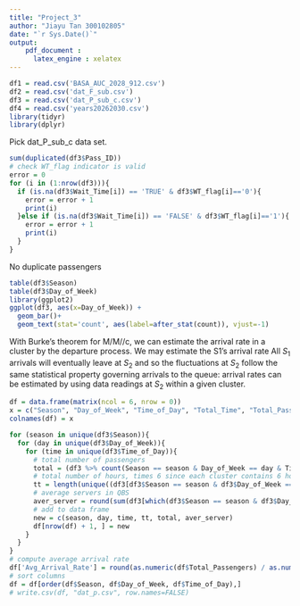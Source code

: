 ---
title: "Project_3"
author: "Jiayu Tan 300102805"
date: "`r Sys.Date()`"
output: 
    pdf_document :
      latex_engine : xelatex
---

```{r setup, include=FALSE}
df1 = read.csv('BASA_AUC_2028_912.csv')
df2 = read.csv('dat_F_sub.csv')
df3 = read.csv('dat_P_sub_c.csv')
df4 = read.csv('years20262030.csv')
library(tidyr)
library(dplyr)
```

Pick dat_P_sub_c data set.

```{r cleaning, inlcude=TRUE}
sum(duplicated(df3$Pass_ID))
# check WT_flag indicator is valid
error = 0
for (i in (1:nrow(df3))){
  if (is.na(df3$Wait_Time[i]) == 'TRUE' & df3$WT_flag[i]=='0'){
    error = error + 1
    print(i)
  }else if (is.na(df3$Wait_Time[i]) == 'FALSE' & df3$WT_flag[i]=='1'){
    error = error + 1
    print(i)
  }
}
```

No duplicate passengers

```{r exploration, include=TRUE}
table(df3$Season)
table(df3$Day_of_Week)
library(ggplot2)
ggplot(df3, aes(x=Day_of_Week)) + 
  geom_bar()+
  geom_text(stat='count', aes(label=after_stat(count)), vjust=-1)
```

With Burke's theorem for M/M//c, we can estimate the arrival rate in a cluster by the departure process. We may estimate the S1's arrival rate All $S_1$ arrivals will eventually leave at $S_2$ and so the fluctuations at $S_2$ follow the same statistical property governing arrivals to the queue: arrival rates can be estimated by using data readings at $S_2$ within a given cluster.

```{r arrival rate, include=TRUE}
df = data.frame(matrix(ncol = 6, nrow = 0))
x = c("Season", "Day_of_Week", "Time_of_Day", "Total_Time", "Total_Passengers ", "Average_Servers")
colnames(df) = x

for (season in unique(df3$Season)){
  for (day in unique(df3$Day_of_Week)){
    for (time in unique(df3$Time_of_Day)){
      # total number of passengers 
      total = (df3 %>% count(Season == season & Day_of_Week == day & Time_of_Day == time, sort = TRUE))[2,2]
      # total number of hours, times 6 since each cluster contains 6 hours
      tt = length(unique((df3[df3$Season == season & df3$Day_of_Week == day & df3$Time_of_Day == time,])$Departure_Date)) * 6
      # average servers in QBS
      aver_server = round(sum(df3[which(df3$Season == season & df3$Day_of_Week == day & df3$Time_of_Day == time), 8])/total,3)
      # add to data frame
      new = c(season, day, time, tt, total, aver_server)
      df[nrow(df) + 1, ] = new 
    }
  }
}
# compute average arrival rate
df['Avg_Arrival_Rate'] = round(as.numeric(df$Total_Passengers) / as.numeric(df$Total_Time),3)
# sort columns
df = df[order(df$Season, df$Day_of_Week, df$Time_of_Day),]
# write.csv(df, "dat_p.csv", row.names=FALSE)
```
